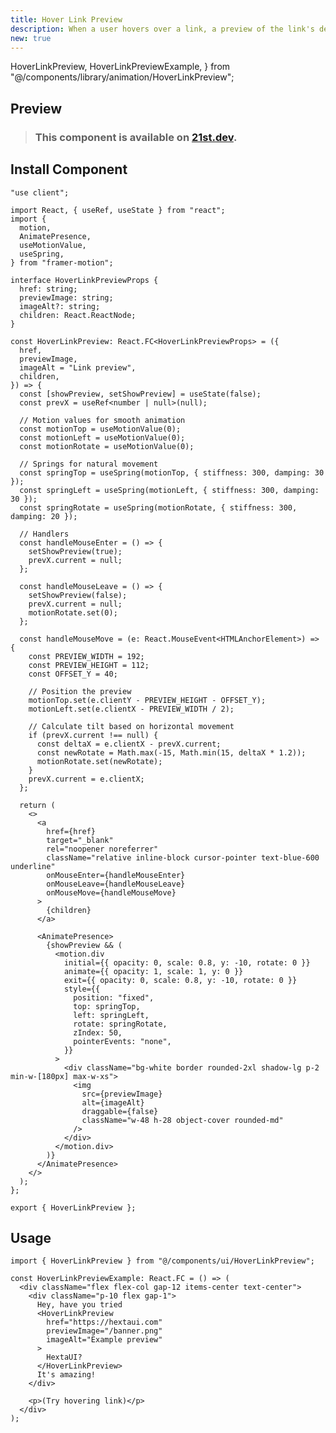 ```yaml
---
title: Hover Link Preview
description: When a user hovers over a link, a preview of the link's destination appears.
new: true
---
```


  HoverLinkPreview,
  HoverLinkPreviewExample,
} from "@/components/library/animation/HoverLinkPreview";

## Preview

<PreviewContainer>
  <HoverLinkPreviewExample />
</PreviewContainer>

> ### This component is available on [21st.dev](https://tinyurl.com/pd8wpw6e).

## Install Component

```tsx title="HoverLinkPreview.tsx" tab="Manually"
"use client";

import React, { useRef, useState } from "react";
import {
  motion,
  AnimatePresence,
  useMotionValue,
  useSpring,
} from "framer-motion";

interface HoverLinkPreviewProps {
  href: string;
  previewImage: string;
  imageAlt?: string;
  children: React.ReactNode;
}

const HoverLinkPreview: React.FC<HoverLinkPreviewProps> = ({
  href,
  previewImage,
  imageAlt = "Link preview",
  children,
}) => {
  const [showPreview, setShowPreview] = useState(false);
  const prevX = useRef<number | null>(null);

  // Motion values for smooth animation
  const motionTop = useMotionValue(0);
  const motionLeft = useMotionValue(0);
  const motionRotate = useMotionValue(0);

  // Springs for natural movement
  const springTop = useSpring(motionTop, { stiffness: 300, damping: 30 });
  const springLeft = useSpring(motionLeft, { stiffness: 300, damping: 30 });
  const springRotate = useSpring(motionRotate, { stiffness: 300, damping: 20 });

  // Handlers
  const handleMouseEnter = () => {
    setShowPreview(true);
    prevX.current = null;
  };

  const handleMouseLeave = () => {
    setShowPreview(false);
    prevX.current = null;
    motionRotate.set(0);
  };

  const handleMouseMove = (e: React.MouseEvent<HTMLAnchorElement>) => {
    const PREVIEW_WIDTH = 192;
    const PREVIEW_HEIGHT = 112;
    const OFFSET_Y = 40;

    // Position the preview
    motionTop.set(e.clientY - PREVIEW_HEIGHT - OFFSET_Y);
    motionLeft.set(e.clientX - PREVIEW_WIDTH / 2);

    // Calculate tilt based on horizontal movement
    if (prevX.current !== null) {
      const deltaX = e.clientX - prevX.current;
      const newRotate = Math.max(-15, Math.min(15, deltaX * 1.2));
      motionRotate.set(newRotate);
    }
    prevX.current = e.clientX;
  };

  return (
    <>
      <a
        href={href}
        target="_blank"
        rel="noopener noreferrer"
        className="relative inline-block cursor-pointer text-blue-600 underline"
        onMouseEnter={handleMouseEnter}
        onMouseLeave={handleMouseLeave}
        onMouseMove={handleMouseMove}
      >
        {children}
      </a>

      <AnimatePresence>
        {showPreview && (
          <motion.div
            initial={{ opacity: 0, scale: 0.8, y: -10, rotate: 0 }}
            animate={{ opacity: 1, scale: 1, y: 0 }}
            exit={{ opacity: 0, scale: 0.8, y: -10, rotate: 0 }}
            style={{
              position: "fixed",
              top: springTop,
              left: springLeft,
              rotate: springRotate,
              zIndex: 50,
              pointerEvents: "none",
            }}
          >
            <div className="bg-white border rounded-2xl shadow-lg p-2 min-w-[180px] max-w-xs">
              <img
                src={previewImage}
                alt={imageAlt}
                draggable={false}
                className="w-48 h-28 object-cover rounded-md"
              />
            </div>
          </motion.div>
        )}
      </AnimatePresence>
    </>
  );
};

export { HoverLinkPreview };
```

## Usage

```tsx title="App.tsx"
import { HoverLinkPreview } from "@/components/ui/HoverLinkPreview";

const HoverLinkPreviewExample: React.FC = () => (
  <div className="flex flex-col gap-12 items-center text-center">
    <div className="p-10 flex gap-1">
      Hey, have you tried
      <HoverLinkPreview
        href="https://hextaui.com"
        previewImage="/banner.png"
        imageAlt="Example preview"
      >
        HextaUI?
      </HoverLinkPreview>
      It's amazing!
    </div>

    <p>(Try hovering link)</p>
  </div>
);
```
